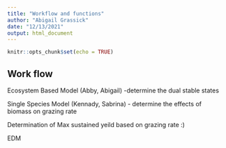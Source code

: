 ```yaml
---
title: "Workflow and functions"
author: "Abigail Grassick"
date: "12/13/2021"
output: html_document
---
```


```r
knitr::opts_chunk$set(echo = TRUE)
```

## Work flow
Ecosystem Based Model (Abby, Abigail)
-determine the dual stable states


Single Species Model (Kennady, Sabrina)
- determine the effects of biomass on grazing rate

Determination of Max sustained yeild based on grazing rate :) 

EDM

